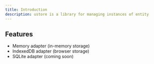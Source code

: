 ```yaml
---
title: Introduction
description: ustore is a library for managing instances of entity
---
```


## Features

- Memory adapter (in-memory storage)
- IndexedDB adapter (browser storage)
- SQLite adapter (coming soon)